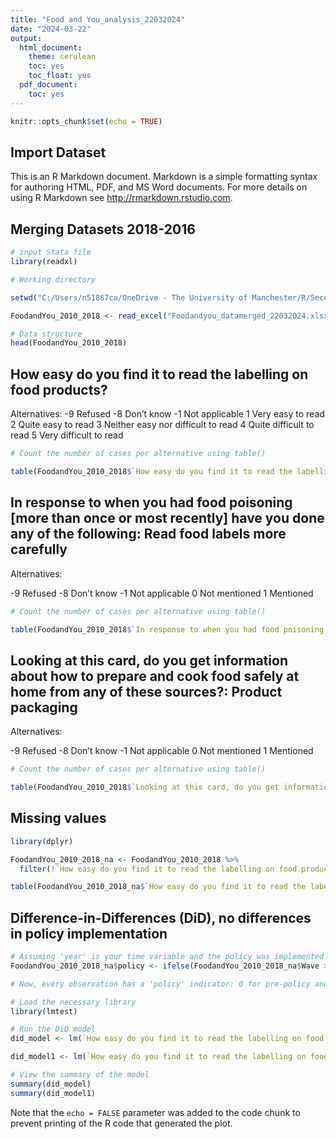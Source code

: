```yaml
---
title: "Food and You_analysis_22032024"
date: "2024-03-22"
output: 
  html_document:
    theme: cerulean
    toc: yes
    toc_float: yes
  pdf_document:
    toc: yes
---
```


```r
knitr::opts_chunk$set(echo = TRUE)
```

## Import Dataset

This is an R Markdown document. Markdown is a simple formatting syntax for authoring HTML, PDF, and MS Word documents. For more details on using R Markdown see <http://rmarkdown.rstudio.com>.

## Merging Datasets 2018-2016

```r

# input Stata file
library(readxl)

# Working directory

setwd("C:/Users/n51867ca/OneDrive - The University of Manchester/R/Second paper")

FoodandYou_2010_2018 <- read_excel("Foodandyou_datamerged_22032024.xlsx")

# Data structure
head(FoodandYou_2010_2018)

```


## How easy do you find it to read the labelling on food products?

Alternatives: 
-9	Refused
-8	Don't know
-1	Not applicable
1	Very easy to read
2	Quite easy to read
3	Neither easy nor difficult to read
4	Quite difficult to read
5	Very difficult to read



```r

# Count the number of cases per alternative using table()

table(FoodandYou_2010_2018$`How easy do you find it to read the labelling on food products (e.g. ingredients, nutrition or storage information) in terms of the size of the print (using glasses or contact lenses if you wear them)?`, FoodandYou_2010_2018$Wave) 

```

## In response to when you had food poisoning [more than once or most recently] have you done any of the following: Read food labels more carefully

Alternatives:

-9	Refused
-8	Don't know
-1	Not applicable
0	Not mentioned
1	Mentioned


```r

# Count the number of cases per alternative using table()

table(FoodandYou_2010_2018$`In response to when you had food poisoning [more than once or most recently] have you done any of the following: Read food labels more carefully`, FoodandYou_2010_2018$Wave) 

```

## Looking at this card, do you get information about how to prepare and cook food safely at home from any of these sources?: Product packaging

Alternatives:

-9	Refused
-8	Don't know
-1	Not applicable
0	Not mentioned
1	Mentioned

```r

# Count the number of cases per alternative using table()

table(FoodandYou_2010_2018$`Looking at this card, do you get information about how to prepare and cook food safely at home from any of these sources?: Product packaging`, FoodandYou_2010_2018$Wave) 


```
## Missing values

```r

library(dplyr)

FoodandYou_2010_2018_na <- FoodandYou_2010_2018 %>%
  filter(!`How easy do you find it to read the labelling on food products (e.g. ingredients, nutrition or storage information) in terms of the size of the print (using glasses or contact lenses if you wear them)?` %in% c(-8, -2), !is.na(`How easy do you find it to read the labelling on food products (e.g. ingredients, nutrition or storage information) in terms of the size of the print (using glasses or contact lenses if you wear them)?`))

table(FoodandYou_2010_2018_na$`How easy do you find it to read the labelling on food products (e.g. ingredients, nutrition or storage information) in terms of the size of the print (using glasses or contact lenses if you wear them)?`, FoodandYou_2010_2018_na$Wave) 

```

## Difference-in-Differences (DiD), no differences in policy implementation

```r

# Assuming 'year' is your time variable and the policy was implemented in 2015
FoodandYou_2010_2018_na$policy <- ifelse(FoodandYou_2010_2018_na$Wave >= 2014, 1, 0)

# Now, every observation has a 'policy' indicator: 0 for pre-policy and 1 for post-policy

# Load the necessary library
library(lmtest)

# Run the DiD model
did_model <- lm(`How easy do you find it to read the labelling on food products (e.g. ingredients, nutrition or storage information) in terms of the size of the print (using glasses or contact lenses if you wear them)?` ~ policy, data = FoodandYou_2010_2018_na)

did_model1 <- lm(`How easy do you find it to read the labelling on food products (e.g. ingredients, nutrition or storage information) in terms of the size of the print (using glasses or contact lenses if you wear them)?` ~ policy + Gender, data = FoodandYou_2010_2018_na)

# View the summary of the model
summary(did_model)
summary(did_model1)

```

Note that the `echo = FALSE` parameter was added to the code chunk to prevent printing of the R code that generated the plot.

